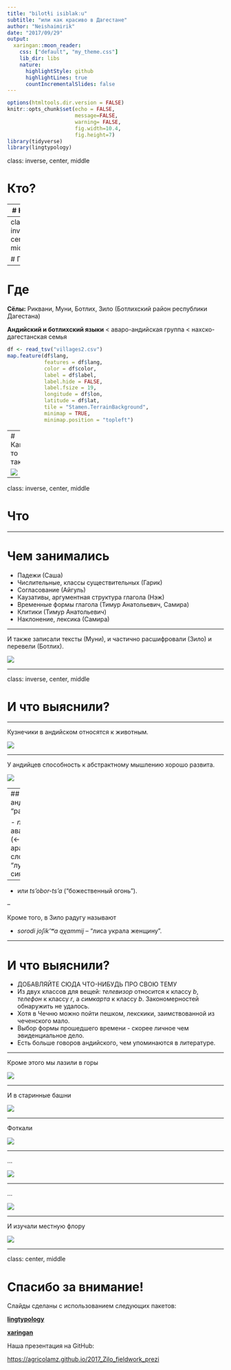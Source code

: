 ```yaml
---
title: "bilotɬi isiblakːu"
subtitle: "или как красиво в Дагестане"
author: "Neishaimirik"
date: "2017/09/29"
output:
  xaringan::moon_reader:
    css: ["default", "my_theme.css"]
    lib_dir: libs
    nature:
      highlightStyle: github
      highlightLines: true
      countIncrementalSlides: false
---
```


```r
options(htmltools.dir.version = FALSE)
knitr::opts_chunk$set(echo = FALSE,
                      message=FALSE,
                      warning= FALSE,
                      fig.width=10.4,
                      fig.height=7)
library(tidyverse)
library(lingtypology)
```

class: inverse, center, middle

# Кто?

---
# Кто?

- Neishaimirik
  - **Нэ**ж Рошан
  - Са**ша** Мартынова
  - **Ай**гуль Закирова
  - Са**ми**ра Ферхеес
  - Га**рик** Мороз
- и Тимур Майсак

---
class: inverse, center, middle

# Где


---

# Где

**Сёлы:** Риквани, Муни, Ботлих, Зило (Ботлихский район республики Дагестана)

**Андийский и ботлихский языки** < аваро-андийская группа < нахско-дагестанская семья

```r

df <- read_tsv("villages2.csv")
map.feature(df$lang, 
            features = df$lang,
            color = df$color,
            label = df$label,
            label.hide = FALSE,
            label.fsize = 19,
            longitude = df$lon,
            latitude = df$lat,
            tile = "Stamen.TerrainBackground",
            minimap = TRUE,
            minimap.position = "topleft")
```

---
# Как-то так

![](https://raw.githubusercontent.com/agricolamz/2017_Zilo_fieldwork_prezi/master/background.jpg)


---

class: inverse, center, middle

# Что


---

# Чем занимались

- Падежи (Саша)
- Числительные, классы существительных (Гарик)
- Согласование (Айгуль)
- Каузативы, аргументная структура глагола (Нэж)
- Временные формы глагола (Тимур Анатольевич, Самира)
- Клитики (Тимур Анатольевич)
- Наклонение, лексика (Самира)

---

И также записали тексты (Муни), и частично расшифровали (Зило) и перевели (Ботлих).

![](https://raw.githubusercontent.com/agricolamz/2017_Zilo_fieldwork_prezi/master/f1.jpg)


---

class: inverse, center, middle

# И что выяснили?

---

Кузнечики в андийском относятся к животным.

![](https://raw.githubusercontent.com/agricolamz/2017_Zilo_fieldwork_prezi/master/f2.jpg)

---

У андийцев способность к абстрактному мышлению хорошо развита.

![](https://raw.githubusercontent.com/agricolamz/2017_Zilo_fieldwork_prezi/master/f3.jpg)


---
## В андийском "радуга" 

- _nur_
(от аварского (← арабского) слова _nur_ "луч, сияние") 

--

- или _ts'obor-ts'a_ 
("божественный огонь").

--

Кроме того, в Зило радугу называют 

- _sorodi joʃik'ʷa qχammij_ -- "лиса украла женщину". 

---

# И что выяснили?

- ДОБАВЛЯЙТЕ СЮДА ЧТО-НИБУДЬ ПРО СВОЮ ТЕМУ
- Из двух классов для вещей: _телевизор_ относится к классу _b_, _телефон_ к классу _r_, а _симкарта_ к классу _b_. Закономерностей обнаружить не удалось. 
- Хотя в Чечню можно пойти пешком, лекскики, заимствованной из чеченского мало.
- Выбор формы прошедшего времени - скорее личное чем эвиденциальное дело.
- Есть больше говоров андийского, чем упоминаются в литературе.

---

Кроме этого мы лазили в горы

![](https://raw.githubusercontent.com/agricolamz/2017_Zilo_fieldwork_prezi/master/f4.jpg)

---

И в старинные башни

![](https://raw.githubusercontent.com/agricolamz/2017_Zilo_fieldwork_prezi/master/f5.jpg)

---

Фоткали

![](https://raw.githubusercontent.com/agricolamz/2017_Zilo_fieldwork_prezi/master/f6.jpg)

---

...

![](https://raw.githubusercontent.com/agricolamz/2017_Zilo_fieldwork_prezi/master/f7.jpg)

---

...

![](https://raw.githubusercontent.com/agricolamz/2017_Zilo_fieldwork_prezi/master/f9.jpg)

---

И изучали местную флору

![](https://raw.githubusercontent.com/agricolamz/2017_Zilo_fieldwork_prezi/master/f8.jpg)

---


class: center, middle

# Спасибо за внимание!

Слайды сделаны с использованием следующих пакетов:

[**lingtypology**](https://ropensci.github.io/lingtypology/)

[**xaringan**](https://github.com/yihui/xaringan)

Наша презентация на GitHub:

<https://agricolamz.github.io/2017_Zilo_fieldwork_prezi>
